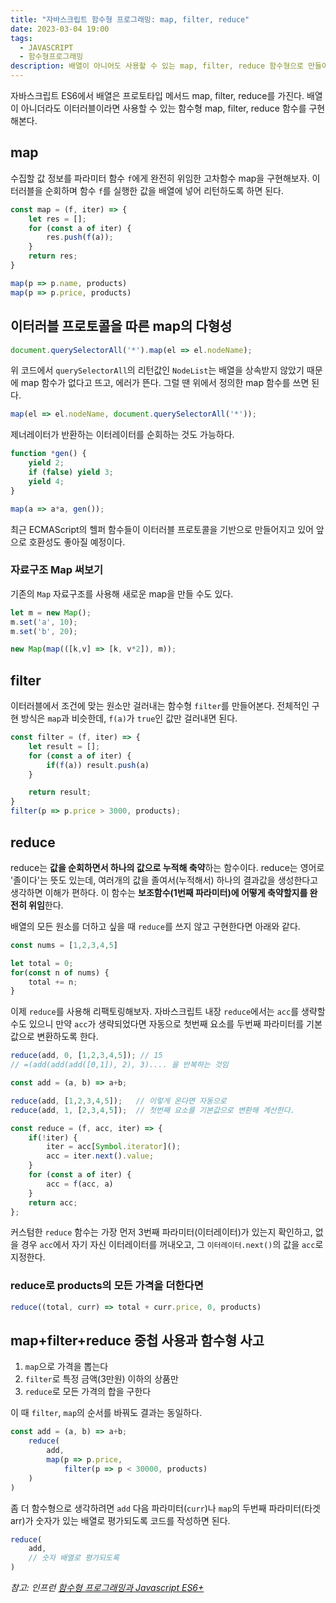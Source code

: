 ```yaml
---
title: "자바스크립트 함수형 프로그래밍: map, filter, reduce"
date: 2023-03-04 19:00
tags:
  - JAVASCRIPT
  - 함수형프로그래밍
description: 배열이 아니어도 사용할 수 있는 map, filter, reduce 함수형으로 만들어보기
---
```


자바스크립트 ES6에서 배열은 프로토타입 메서드 map, filter, reduce를 가진다.
배열이 아니더라도 이터러블이라면 사용할 수 있는 함수형 map, filter, reduce 함수를 구현해본다.

## map

수집할 값 정보를 파라미터 함수 `f`에게 완전히 위임한 고차함수 map을 구현해보자.
이터러블을 순회하며 함수 `f`를 실행한 값을 배열에 넣어 리턴하도록 하면 된다.

```js
const map = (f, iter) => {
	let res = [];
	for (const a of iter) {
		res.push(f(a));
	}
	return res;
}

map(p => p.name, products)
map(p => p.price, products)
```

## 이터러블 프로토콜을 따른 map의 다형성

```js
document.querySelectorAll('*').map(el => el.nodeName);
```

위 코드에서 `querySelectorAll`의 리턴값인 `NodeList`는 배열을 상속받지 않았기 때문에
map 함수가 없다고 뜨고, 에러가 뜬다. 그럴 땐 위에서 정의한 map 함수를 쓰면 된다.

```js
map(el => el.nodeName, document.querySelectorAll('*'));
```

제너레이터가 반환하는 이터레이터를 순회하는 것도 가능하다.

```js
function *gen() {
	yield 2;
	if (false) yield 3;
	yield 4;
}

map(a => a*a, gen());
```

최근 ECMAScript의 헬퍼 함수들이 이터러블 프로토콜을 기반으로 만들어지고 있어 앞으로 호환성도 좋아질 예정이다.

### 자료구조 Map 써보기

기존의 `Map` 자료구조를 사용해 새로운 map을 만들 수도 있다.

```js
let m = new Map();
m.set('a', 10);
m.set('b', 20);

new Map(map(([k,v] => [k, v*2]), m));
```

## filter

이터러블에서 조건에 맞는 원소만 걸러내는 함수형 `filter`를 만들어본다.
전체적인 구현 방식은 `map`과 비슷한데, `f(a)`가 `true`인 값만 걸러내면 된다.

```jsx
const filter = (f, iter) => {
	let result = [];
	for (const a of iter) {
		if(f(a)) result.push(a)
	}

	return result;
}
filter(p => p.price > 3000, products);
```

## reduce

reduce는 **값을 순회하면서 하나의 값으로 누적해 축약**하는 함수이다.
reduce는 영어로 '졸이다'는 뜻도 있는데, 여러개의 값을 졸여서(누적해서) 하나의 결과값을 생성한다고 생각하면 이해가 편하다.
이 함수는 **보조함수(1번째 파라미터)에 어떻게 축약할지를 완전히 위임**한다.

배열의 모든 원소를 더하고 싶을 때 `reduce`를 쓰지 않고 구현한다면 아래와 같다.

```js
const nums = [1,2,3,4,5]

let total = 0;
for(const n of nums) {
	total += n;
}
```

이제 `reduce`를 사용해 리팩토링해보자.
자바스크립트 내장 `reduce`에서는 `acc`를 생략할 수도 있으니 만약 `acc`가 생략되었다면 자동으로 첫번째 요소를
두번째 파라미터를 기본값으로 변환하도록 한다.

```js
reduce(add, 0, [1,2,3,4,5]); // 15
// =(add(add(add([0,1]), 2), 3).... 을 반복하는 것임

const add = (a, b) => a+b;

reduce(add, [1,2,3,4,5]);   // 이렇게 온다면 자동으로
reduce(add, 1, [2,3,4,5]);  // 첫번째 요소를 기본값으로 변환해 계산한다.

const reduce = (f, acc, iter) => {
	if(!iter) {
		iter = acc[Symbol.iterator]();
		acc = iter.next().value;
	}
	for (const a of iter) {
		acc = f(acc, a)
	}
	return acc;
};
```

커스텀한 `reduce` 함수는 가장 먼저 3번째 파라미터(이터레이터)가 있는지 확인하고, 없을 경우
`acc`에서 자기 자신 이터레이터를 꺼내오고, 그 `이터레이터.next()`의 값을 `acc`로 지정한다.

### reduce로 products의 모든 가격을 더한다면

```jsx
reduce((total, curr) => total + curr.price, 0, products)
```

## map+filter+reduce 중첩 사용과 함수형 사고

1. `map`으로 가격을 뽑는다
2. `filter`로 특정 금액(3만원) 이하의 상품만
3. `reduce`로 모든 가격의 합을 구한다

이 때 `filter`, `map`의 순서를 바꿔도 결과는 동일하다.

```js
const add = (a, b) => a+b;
	reduce(
		add,
		map(p => p.price,
			filter(p => p < 30000, products)
	)
)
```

좀 더 함수형으로 생각하려면 `add` 다음 파라미터(`curr`)나 `map`의 두번째 파라미터(타겟 arr)가 숫자가 있는 배열로 평가되도록 코드를 작성하면 된다.

```js
reduce(
	add,
	// 숫자 배열로 평가되도록
)
```

*참고: 인프런 [함수형 프로그래밍과 Javascript ES6+](https://www.inflearn.com/course/functional-es6)*